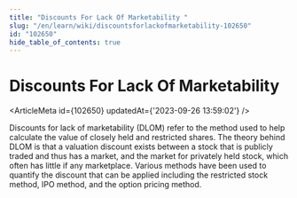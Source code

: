 ```yaml
---
title: "Discounts For Lack Of Marketability "
slug: "/en/learn/wiki/discountsforlackofmarketability-102650"
id: "102650"
hide_table_of_contents: true
---
```



# Discounts For Lack Of Marketability 

<ArticleMeta id={102650} updatedAt={'2023-09-26 13:59:02'} />
<div className='border-solid border-b border-t-0 my-4 border-[var(--ifm-color-gray-300)]' />

Discounts for lack of marketability (DLOM) refer to the method used to help calculate the value of closely held and restricted shares. The theory behind DLOM is that a valuation discount exists between a stock that is publicly traded and thus has a market, and the market for privately held stock, which often has little if any marketplace. Various methods have been used to quantify the discount that can be applied including the restricted stock method, IPO method, and the option pricing method.
